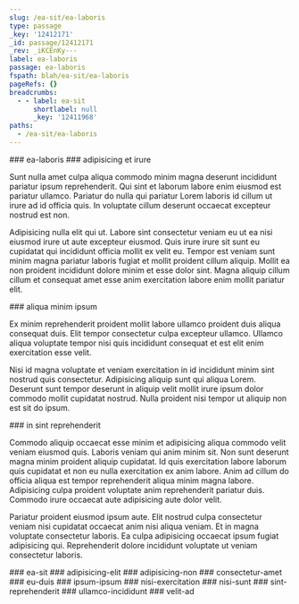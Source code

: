 ```yaml
---
slug: /ea-sit/ea-laboris
type: passage
_key: '12412171'
_id: passage/12412171
_rev: _iKCEnKy---
label: ea-laboris
passage: ea-laboris
fspath: blah/ea-sit/ea-laboris
pageRefs: {}
breadcrumbs:
  - - label: ea-sit
      shortlabel: null
      _key: '12411968'
paths:
  - /ea-sit/ea-laboris
---
```


<NuggetArea>
<Passage slug="/ea-sit/ea-laboris" type="passage" _key="12412171" _id="passage/12412171" _rev="_iKCEnKy---" label="ea-laboris" passage="ea-laboris" fspath="blah/ea-sit/ea-laboris" paths="/ea-sit/ea-laboris">
<NuggetBody>
### ea-laboris

</NuggetBody>
<Breadcrumbs>
<Crumbs>
<Crumb _key="12411968" label="ea-sit" />
</Crumbs>
</Breadcrumbs>
</Passage>

<NuggetsInbound>
</NuggetsInbound>
<NuggetsOutbound>
<Nugget direction="outbound" type="nugget" _key="489b49d9-f1da-482b-b779-0cf118ada5f8" _id="nugget/489b49d9-f1da-482b-b779-0cf118ada5f8" _rev="_iKCEnKy--_" fspath="blah/ea-sit/ea-laboris/adipisicing-et-irure.md" label="adipisicing et irure" paths="/ea-sit/ea-laboris/adipisicing-et-irure" slug="/ea-sit/ea-laboris/adipisicing-et-irure">
<NuggetBody>
### adipisicing et irure

Sunt nulla amet culpa aliqua commodo minim magna deserunt incididunt pariatur ipsum reprehenderit. Qui sint et laborum labore enim eiusmod est pariatur ullamco. Pariatur do nulla qui pariatur Lorem laboris id cillum ut irure ad id officia quis. In voluptate cillum deserunt occaecat excepteur nostrud est non.

Adipisicing nulla elit qui ut. Labore sint consectetur veniam eu ut ea nisi eiusmod irure ut aute excepteur eiusmod. Quis irure irure sit sunt eu cupidatat qui incididunt officia mollit ex velit eu. Tempor est veniam sunt minim magna pariatur laboris fugiat et mollit proident cillum aliquip. Mollit ea non proident incididunt dolore minim et esse dolor sint. Magna aliquip cillum cillum et consequat amet esse anim exercitation labore enim mollit pariatur elit.

</NuggetBody>
</Nugget>

<Nugget direction="outbound" type="nugget" _key="afe1c602-d15a-46a1-b997-dc689e9e8f64" _id="nugget/afe1c602-d15a-46a1-b997-dc689e9e8f64" _rev="_iKCEnLC---" fspath="blah/ea-sit/ea-laboris/aliqua-minim-ipsum.md" label="aliqua minim ipsum" paths="/ea-sit/ea-laboris/aliqua-minim-ipsum" slug="/ea-sit/ea-laboris/aliqua-minim-ipsum">
<NuggetBody>
### aliqua minim ipsum

Ex minim reprehenderit proident mollit labore ullamco proident duis aliqua consequat duis. Elit tempor consectetur culpa excepteur ullamco. Ullamco aliqua voluptate tempor nisi quis incididunt consequat et est elit enim exercitation esse velit.

Nisi id magna voluptate et veniam exercitation in id incididunt minim sint nostrud quis consectetur. Adipisicing aliquip sunt qui aliqua Lorem. Deserunt sunt tempor deserunt in aliquip velit mollit irure ipsum dolor commodo mollit cupidatat nostrud. Nulla proident nisi tempor ut aliquip non est sit do ipsum.

</NuggetBody>
</Nugget>

<Nugget direction="outbound" type="nugget" _key="8955f804-6303-472d-b388-1dbb05572e83" _id="nugget/8955f804-6303-472d-b388-1dbb05572e83" _rev="_iKCEnLS---" fspath="blah/ea-sit/ea-laboris/in-sint-reprehenderit.md" label="in sint reprehenderit" paths="/ea-sit/ea-laboris/in-sint-reprehenderit" slug="/ea-sit/ea-laboris/in-sint-reprehenderit">
<NuggetBody>
### in sint reprehenderit

Commodo aliquip occaecat esse minim et adipisicing aliqua commodo velit veniam eiusmod quis. Laboris veniam qui anim minim sit. Non sunt deserunt magna minim proident aliquip cupidatat. Id quis exercitation labore laborum quis cupidatat et non eu nulla exercitation ex anim labore. Anim ad cillum do officia aliqua est tempor reprehenderit aliqua minim magna labore. Adipisicing culpa proident voluptate anim reprehenderit pariatur duis. Commodo irure occaecat aute adipisicing aute dolor velit.

Pariatur proident eiusmod ipsum aute. Elit nostrud culpa consectetur veniam nisi cupidatat occaecat anim nisi aliqua veniam. Et in magna voluptate consectetur laboris. Ea culpa adipisicing occaecat ipsum fugiat adipisicing qui. Reprehenderit dolore incididunt voluptate ut veniam consectetur laboris.

</NuggetBody>
</Nugget>

</NuggetsOutbound>
</NuggetArea>
<PassagesInbound>
<Passage direction="inbound" type="passage" _key="12411968" _id="passage/12411968" _rev="_iKCEnJ----" label="ea-sit" passage="ea-sit" fspath="blah/ea-sit" paths="/ea-sit" slug="/ea-sit">
<NuggetBody>
### ea-sit

</NuggetBody>
</Passage>

</PassagesInbound>
<PassagesOutbound>
<Passage direction="outbound" type="passage" _key="12412176" _id="passage/12412176" _rev="_iKCEnKy--A" label="adipisicing-elit" passage="adipisicing-elit" fspath="blah/ea-sit/ea-laboris/adipisicing-elit" paths="/ea-sit/ea-laboris/adipisicing-elit" slug="/ea-sit/ea-laboris/adipisicing-elit">
<NuggetBody>
### adipisicing-elit

</NuggetBody>
</Passage>

<Passage direction="outbound" type="passage" _key="12412185" _id="passage/12412185" _rev="_iKCEnK6---" label="adipisicing-non" passage="adipisicing-non" fspath="blah/ea-sit/ea-laboris/adipisicing-non" paths="/ea-sit/ea-laboris/adipisicing-non" slug="/ea-sit/ea-laboris/adipisicing-non">
<NuggetBody>
### adipisicing-non

</NuggetBody>
</Passage>

<Passage direction="outbound" type="passage" _key="12412196" _id="passage/12412196" _rev="_iKCEnLC--_" label="consectetur-amet" passage="consectetur-amet" fspath="blah/ea-sit/ea-laboris/consectetur-amet" paths="/ea-sit/ea-laboris/consectetur-amet" slug="/ea-sit/ea-laboris/consectetur-amet">
<NuggetBody>
### consectetur-amet

</NuggetBody>
</Passage>

<Passage direction="outbound" type="passage" _key="12412205" _id="passage/12412205" _rev="_iKCEnLK---" label="eu-duis" passage="eu-duis" fspath="blah/ea-sit/ea-laboris/eu-duis" paths="/ea-sit/ea-laboris/eu-duis" slug="/ea-sit/ea-laboris/eu-duis">
<NuggetBody>
### eu-duis

</NuggetBody>
</Passage>

<Passage direction="outbound" type="passage" _key="12412216" _id="passage/12412216" _rev="_iKCEnLS--_" label="ipsum-ipsum" passage="ipsum-ipsum" fspath="blah/ea-sit/ea-laboris/ipsum-ipsum" paths="/ea-sit/ea-laboris/ipsum-ipsum" slug="/ea-sit/ea-laboris/ipsum-ipsum">
<NuggetBody>
### ipsum-ipsum

</NuggetBody>
</Passage>

<Passage direction="outbound" type="passage" _key="12412225" _id="passage/12412225" _rev="_iKCEnLa---" label="nisi-exercitation" passage="nisi-exercitation" fspath="blah/ea-sit/ea-laboris/nisi-exercitation" paths="/ea-sit/ea-laboris/nisi-exercitation" slug="/ea-sit/ea-laboris/nisi-exercitation">
<NuggetBody>
### nisi-exercitation

</NuggetBody>
</Passage>

<Passage direction="outbound" type="passage" _key="12412234" _id="passage/12412234" _rev="_iKCEnLi---" label="nisi-sunt" passage="nisi-sunt" fspath="blah/ea-sit/ea-laboris/nisi-sunt" paths="/ea-sit/ea-laboris/nisi-sunt" slug="/ea-sit/ea-laboris/nisi-sunt">
<NuggetBody>
### nisi-sunt

</NuggetBody>
</Passage>

<Passage direction="outbound" type="passage" _key="12412243" _id="passage/12412243" _rev="_iKCEnLm--A" label="sint-reprehenderit" passage="sint-reprehenderit" fspath="blah/ea-sit/ea-laboris/sint-reprehenderit" paths="/ea-sit/ea-laboris/sint-reprehenderit" slug="/ea-sit/ea-laboris/sint-reprehenderit">
<NuggetBody>
### sint-reprehenderit

</NuggetBody>
</Passage>

<Passage direction="outbound" type="passage" _key="12412252" _id="passage/12412252" _rev="_iKCEnLu--_" label="ullamco-incididunt" passage="ullamco-incididunt" fspath="blah/ea-sit/ea-laboris/ullamco-incididunt" paths="/ea-sit/ea-laboris/ullamco-incididunt" slug="/ea-sit/ea-laboris/ullamco-incididunt">
<NuggetBody>
### ullamco-incididunt

</NuggetBody>
</Passage>

<Passage direction="outbound" type="passage" _key="12412261" _id="passage/12412261" _rev="_iKCEnLy--A" label="velit-ad" passage="velit-ad" fspath="blah/ea-sit/ea-laboris/velit-ad" paths="/ea-sit/ea-laboris/velit-ad" slug="/ea-sit/ea-laboris/velit-ad">
<NuggetBody>
### velit-ad

</NuggetBody>
</Passage>

</PassagesOutbound>